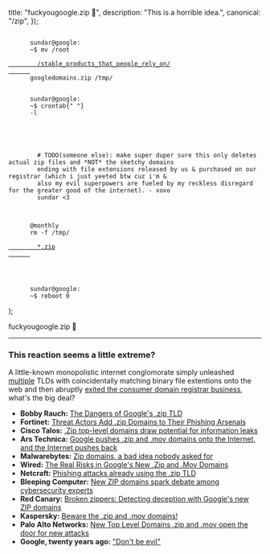 

  title: "fuckyougoogle.zip 🖕",
  description: "This is a horrible idea.",
  canonical: "/zip",
});

  <div
    className="relative mx-auto my-6 w-full rounded-lg bg-center bg-no-repeat"
    style={{
      backgroundImage: `url(${backgroundImg.src})`,
    }}
  >
    <code className="border-ring block rounded-lg border border-solid bg-black/60 p-4 text-sm break-all text-white/90 backdrop-blur-sm backdrop-saturate-150">
      <span style={{ color: "#f95757" }}>sundar</span>@<span style={{ color: "#3b9dd2" }}>google</span>:
      <span style={{ color: "#78df55" }}>~</span>$ <span style={{ color: "#d588fb" }}>mv</span> /root
      <a href="https://killedbygoogle.com/" style={{ color: "inherit" }} className="hover:no-underline">
        /stable_products_that_people_rely_on/
      </a>
      googledomains.zip /tmp/
      <br />
      <span style={{ color: "#f95757" }}>sundar</span>@<span style={{ color: "#3b9dd2" }}>google</span>:
      <span style={{ color: "#78df55" }}>~</span>$ <span style={{ color: "#d588fb" }}>crontab</span>{" "}
      <span style={{ color: "#fd992a" }}>-l</span>
      <br />
      <br />
      <span style={{ color: "#929292" }}>
        # TODO(someone else): make super duper sure this only deletes actual zip files and *NOT* the sketchy domains
        ending with file extensions released by us & purchased on our registrar (which i just yeeted btw cuz i&apos;m &
        also my evil superpowers are fueled by my reckless disregard for the greater good of the internet). - xoxo
        sundar <span style={{ color: "#f95757" }}>&lt;3</span>
      </span>
      <br />
      <span style={{ color: "#78df55" }}>@monthly</span>&nbsp;&nbsp;&nbsp;&nbsp;
      <span style={{ color: "#d588fb" }}>rm</span> <span style={{ color: "#fd992a" }}>-f</span> /tmp/
      <a href="https://fuckyougoogle.zip/" style={{ color: "inherit" }} className="hover:no-underline">
        *.zip
      </a>
      <br />
      <br />
      <span style={{ color: "#f95757" }}>sundar</span>@<span style={{ color: "#3b9dd2" }}>google</span>:
      <span style={{ color: "#78df55" }}>~</span>$ <span style={{ color: "#d588fb" }}>reboot</span> 0
    </code>
  </div>
);

<PageTitle canonical="https://fuckyougoogle.zip">fuckyougoogle.zip 🖕</PageTitle>

<Terminal />

---

### This reaction seems a little extreme?

A little-known monopolistic internet conglomorate simply unleashed [multiple](https://blog.google/products/registry/8-new-top-level-domains-for-dads-grads-tech/) TLDs with coincidentally matching binary file extentions onto the web and then abruptly [exited the consumer domain registrar business](https://newsroom.squarespace.com/blog/squarespace-domains-updates), what's the big deal?

- **Bobby Rauch:** [The Dangers of Google's .zip TLD](https://medium.com/@bobbyrsec/the-dangers-of-googles-zip-tld-5e1e675e59a5)
- **Fortinet:** [Threat Actors Add .zip Domains to Their Phishing Arsenals](https://www.fortinet.com/blog/industry-trends/threat-actors-add-zip-domains-to-phishing-arsenals)
- **Cisco Talos:** [.Zip top-level domains draw potential for information leaks](https://blog.talosintelligence.com/zip-tld-information-leak/)
- **Ars Technica:** [Google pushes .zip and .mov domains onto the Internet, and the Internet pushes back](https://arstechnica.com/information-technology/2023/05/critics-say-googles-new-zip-and-mov-domains-will-be-a-boon-to-scammers/)
- **Malwarebytes:** [Zip domains, a bad idea nobody asked for](https://www.threatdown.com/blog/zip-domains-a-bad-idea-nobody-asked-for/)
- **Wired:** [The Real Risks in Google's New .Zip and .Mov Domains](https://www.wired.com/story/google-zip-mov-domains-phishing-risks/)
- **Netcraft:** [Phishing attacks already using the .zip TLD](https://www.netcraft.com/blog/phishing-attacks-already-using-the-zip-tld/)
- **Bleeping Computer:** [New ZIP domains spark debate among cybersecurity experts](https://www.bleepingcomputer.com/news/security/new-zip-domains-spark-debate-among-cybersecurity-experts/)
- **Red Canary:** [Broken zippers: Detecting deception with Google's new ZIP domains](https://redcanary.com/blog/threat-detection/google-zip-domains/)
- **Kaspersky:** [Beware the .zip and .mov domains!](https://usa.kaspersky.com/blog/zip-mov-domain-extension-confusion/28351/)
- **Palo Alto Networks:** [New Top Level Domains .zip and .mov open the door for new attacks](https://knowledgebase.paloaltonetworks.com/KCSArticleDetail?id=kA14u000000g1wOCAQ)
- **Google, twenty years ago:** ["Don't be evil"](https://web.archive.org/web/20050204181615/http://investor.google.com/conduct.html)
